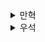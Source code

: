 <details>
  <summary>만혁</summary>
  ## 13. 다형성



13장은 DOP 에서 다형성을 다루는 방법에 대해서 이야기한다.



#### 13.1 다형성의 핵심

```java
// OOP 에서 동물로 묘사된 다형성
interface IAnimal {
    public void greet();
}

class Dog implements IAnimal {
    private String name;
    private void greet() {
        log.info("멍ㅇ머엄엄어멍머엄어!!!!  이름 : " + animal.name);
    }
}

class Cat implements IAnimal {
    private String name;
    private void greet() {
        log.info("냐냐냐냐냔냐ㅏㅇ옹 이름 : " + animal.name);
    }
}

class Cow implements IAnimal {
    private String name;
    private void greet() {
        log.info("으으으음메메메 이름 : " + animal.name);
    }
}
```


```js
// type 에 따라 다르게 행동하는 switch
function greet(animal) {
    switch (animal.type) {
        case "dog":
            console.log("멍멍멍멍머머머멈ㅁ 이름 : " +  animal.name);
            break;
        case "cat":
            console.log("냥냥냥냥 이름 : " +  animal.name);
            break;
        case "cow":
            console.log("음ㅁ메멤 이름 : " +  animal.name);
            break;
        default:
            break;
    }
}
```

switch 의 단점은, 특정 동물 때문에 greet 의 구현을 수정하고 싶을 때 마다

모든 동물을 다루는 코드를 변경해야 한다는 것이다

OOP 에서는 특정 동물 클래스만 변경하면 되는데도!!


```js
// 함수로 분리된 개별 구현
function greet(animal) {
    switch (animal.type) {
        case "dog":
            greetDog(animal);
            break;
        case "cat":
            greetCat(animal);
            break;
        case "cow":
            greetCow(animal);
            break;
        default:
            break;
    }
}

function greetDog(animal) {
    console.log("멍멍멍멍머머머멈ㅁ 이름 : " +  animal.name);
}
```

그나마 대안적으로 제안되는 예시

즉 개별 함수를 구현해 특정 동물을 수정한다

하지만 이 마저도 greet 기능 확장을 위해 새로운 동물을 추가하게 되면

switch 문을 수정해야한다.

이를 해결하기 위해 다중 메서드가 도입된다


#### 13.2 단일 디스패치 다중 메서드

```js
// greet 다중 메서드의 디스패치 함수
function greetDispatch(animal) {
    // 실제 예제는 인자 유효성 확인 코드가 있지만 생략
    return animal.type;
}

var greet = multi(greetDispatch)

function greetDog(animal) {
    console.log("멍멍멍멍머머머멈ㅁ 이름 : " +  animal.name);
}


function greetCat(animal) {
    console.log("냥냥 이름 : " +  animal.name);
}

function greetCow(animal) {
    console.log("음메메 이름 : " +  animal.name);
}

greet = method("dog", greetDog)(greet)
greet = method("cat", greetCat)(greet)
greet = method("cow", greetCow)(greet)


const myDog = { type: "dog", name: "Fido"}
const myCat = { type: "cat", name: "Meonji"}
const myCoow = { type: "cow", name: "Clarabelle"}
greet(myDog) // 음메메 Fido
greet(myCat) // 냥냥 이름 : 먼지
greet(myCow) // 음메메 이름 : Clarabelle
```


> multi 함수는 링크 확인
> [multi](https://github.com/caderek/arrows/tree/master/packages/multimethod)



#### 13.3 다중 디스패치 다중 메서드

단일 디스패치와 다르게 다중 디스패치의 경우 하나의 값을 리턴하는게 아닌 여러개를 리턴한다

```js
// animal { type: "dog", name: "Fido"}
// language { type: "en", name: "English"}
function greetMultiDispatch(animal, language) {
    // 유효성 검증 생략
    return [animal.type, language.type]
}

var greetLang = multi(greetMultiDispatch)

function greetLangDogEn(animal, language) {
    console.log("Woof Woof My name is " + animal.name + " and i speak " + language.name);
}

greetLang = method(["dog", "en"], greetLangDogEn)(greetLang);

function greetLangDogKr(animal, language) {
    console.log("멍멍 내 이름 " + animal.name + " 글고 나 말한다 " + language.name);
}

greetLang = method(["dog", "kr", greetLangDogKr])(greetLang)

function greetLangCatKr(animal, language) {
    console.log("냥냥 내 이름 " + animal.name + " 글고 나 말한다 " + language.name);
}

greetLang = method(["cat", "kr", greetLangCatKr])(greetLang)


greetLang(myDog, english);
greetLang(myDog, korea);
greetLang(myCat, korea); 
```

주의 할 점은 배열 요소의 순서는 중요하지 않지만 연결된 메서드의 순서와 일치해야 한다


#### 13.4 동적 디스패치 다중 메서드

동적 디스패치는 반환하는 값이 동적으로 변한다 

```js
function dynamicGreetDispatch(animal) {
    const hasLongName = animal.name.length > 5;
    return [animal.type, hasLongName]; // 동물 이름의 길이에 따라 디스패치 반환값이 달라짐
}
```


#### 요약
처음 switch 내용이 나왔을땐 패턴매칭 이야기가 나올줄 알았는데

다중 메서드라는 처음 들어보는 방법이 소개되었다

쭈욱 읽어보니 Dispatch 함수는 프록시같은 역할을 하고 결국엔 뒤에 매칭된 함수를 호출하는 방법인것 같다.


지피티에 물어보니 visitor 패턴과 연계하여 설명해주던데 비슷한 방법론이 있었나보다 ㅎㅎ;

애초에 OOP 의 상속과 인터페이스같은 개념을 잘 모르고 사용하고 있다보니

이런 상황에 어떤식으로 처리하면 좋을지 몰라 항상 똑같은 코드를 두 세개씩 만들어서 사용했는데

해결책을 찾은거같다 (실제로 써먹을 수 있을진 모르겠지만)








</details><details>
  <summary>우석</summary>
  [데이터 지향 프로그래밍 - 13장 다형성](https://egg528.tistory.com/14)
</details>